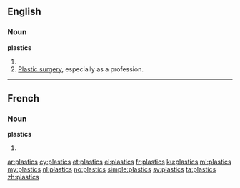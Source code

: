 ==English==

===Noun===
'''plastics'''

# {{plural of|plastic}}
# [[plastic surgery|Plastic surgery]], especially as a profession.

----

==French==

===Noun===
'''plastics''' {{m}}

# {{plural of|plastic|lang=fr}}

[[ar:plastics]]
[[cy:plastics]]
[[et:plastics]]
[[el:plastics]]
[[fr:plastics]]
[[ku:plastics]]
[[ml:plastics]]
[[my:plastics]]
[[nl:plastics]]
[[no:plastics]]
[[simple:plastics]]
[[sv:plastics]]
[[ta:plastics]]
[[zh:plastics]]